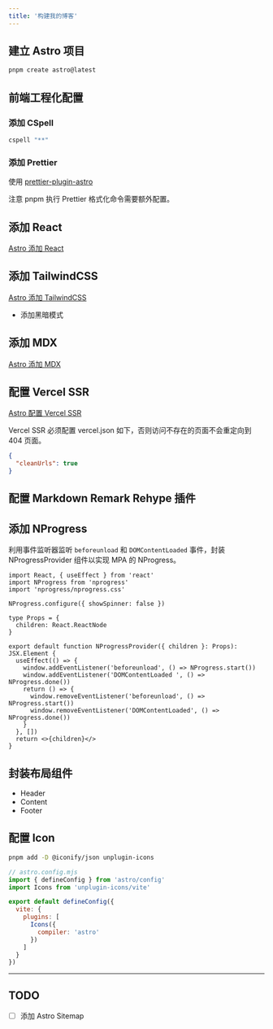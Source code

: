 ```yaml
---
title: '构建我的博客'
---
```


## 建立 Astro 项目

```bash
pnpm create astro@latest
```

## 前端工程化配置

### 添加 CSpell

```bash
cspell "**"
```

### 添加 Prettier

使用 [prettier-plugin-astro](https://github.com/withastro/prettier-plugin-astro/)

注意 pnpm 执行 Prettier 格式化命令需要额外配置。

## 添加 React

[Astro 添加 React](https://docs.astro.build/en/guides/integrations-guide/react/)

## 添加 TailwindCSS

[Astro 添加 TailwindCSS](https://docs.astro.build/en/guides/integrations-guide/tailwind/)

- 添加黑暗模式

## 添加 MDX

[Astro 添加 MDX](https://docs.astro.build/en/guides/integrations-guide/mdx/)

## 配置 Vercel SSR

[Astro 配置 Vercel SSR](https://docs.astro.build/guides/deploy/vercel/)

Vercel SSR 必须配置 vercel.json 如下，否则访问不存在的页面不会重定向到 404 页面。

```json
{
  "cleanUrls": true
}
```

## 配置 Markdown Remark Rehype 插件

## 添加 NProgress

利用事件监听器监听 `beforeunload` 和 `DOMContentLoaded` 事件，封装 NProgressProvider 组件以实现 MPA 的 NProgress。

```tsx
import React, { useEffect } from 'react'
import NProgress from 'nprogress'
import 'nprogress/nprogress.css'

NProgress.configure({ showSpinner: false })

type Props = {
  children: React.ReactNode
}

export default function NProgressProvider({ children }: Props): JSX.Element {
  useEffect(() => {
    window.addEventListener('beforeunload', () => NProgress.start())
    window.addEventListener('DOMContentLoaded ', () => NProgress.done())
    return () => {
      window.removeEventListener('beforeunload', () => NProgress.start())
      window.removeEventListener('DOMContentLoaded', () => NProgress.done())
    }
  }, [])
  return <>{children}</>
}
```

## 封装布局组件

- Header
- Content
- Footer

## 配置 Icon

```bash
pnpm add -D @iconify/json unplugin-icons
```

```javascript
// astro.config.mjs
import { defineConfig } from 'astro/config'
import Icons from 'unplugin-icons/vite'

export default defineConfig({
  vite: {
    plugins: [
      Icons({
        compiler: 'astro'
      })
    ]
  }
})
```

---

## TODO

- [ ] 添加 Astro Sitemap
